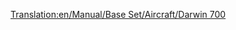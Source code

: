 [[Translation:en/Manual/Base Set/Aircraft/Darwin 700]]

{{fr/Avion|Nom=Darwin 700
|Image=[[File:en/Darwin700.png|Darwin 700]]
|Coût=43 066 (86 132)
|Vitesse=947 km/h (592 MPH)
|Entretien=6 187 (12 374)
|Conception=2042
|Vie=23
|Capacité=150 passagers & 65 sacs de courrier
|Description=Un avion futuriste fictif. Supposé être construit par Darwin/Boeing.
|Réalité=Fictif
}}